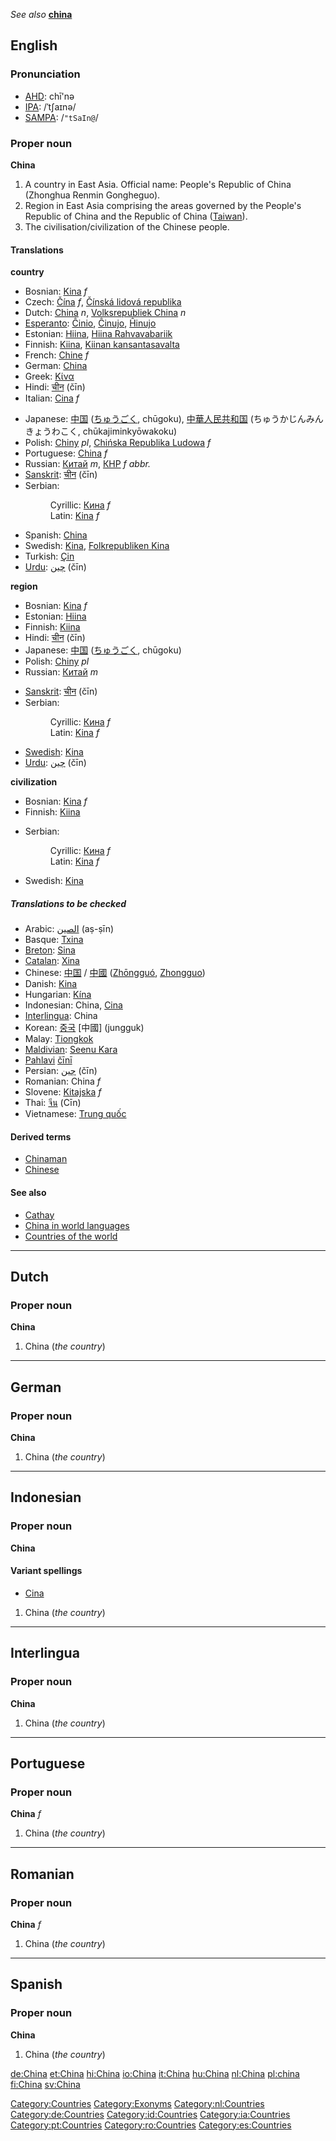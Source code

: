 {{wikipedia}}
''See also'' '''[[china]]'''

==English==
===Pronunciation===
*[[AHD]]: chī'nə
*[[IPA]]: /ˈtʃaɪnə/
*[[SAMPA]]: /<tt>"tSaIn@</tt>/

===Proper noun===
'''China'''<!--(Zhongguo): what is this?-->

#<!--DefA-->A country in East Asia. Official name: People's Republic of China (Zhonghua Renmin Gongheguo).
#<!--DefB--> Region in East Asia comprising the areas governed by the People's Republic of China and the Republic of China ([[Taiwan]]).
#<!--DefC--> The civilisation/civilization of the Chinese people.

====Translations====
<!--DefA-->'''country'''
{{top}}
*Bosnian: [[Kina]] ''f''
*Czech: [[Čína]] ''f'', [[Čínská lidová republika]]
*Dutch: [[China]] ''n'', [[Volksrepubliek China]] ''n''
*[[Esperanto]]: [[Ĉinio]], [[Ĉinujo]], [[Ĥinujo]]
*Estonian: [[Hiina]], [[Hiina Rahvavabariik]]
*Finnish: [[Kiina]], [[Kiinan kansantasavalta]]
*French: [[Chine]] ''f''
*German: [[China]]
*Greek: [[Κίνα]]
*Hindi: [[चीन]] (čīn)
*Italian: [[Cina]] ''f''
{{mid}}
*Japanese: [[中国]] ([[ちゅうごく]], chūgoku), [[中華人民共和国]] (ちゅうかじんみんきょうわこく, chūkajiminkyōwakoku)
*Polish: [[Chiny]] ''pl'', [[Chińska Republika Ludowa]] ''f''
*Portuguese: [[China]] ''f''
*Russian: [[Китай]] ''m'', [[КНР]] ''f'' ''abbr.''
*[[Sanskrit]]: [[चीन]] (čīn)
*Serbian:
*:Cyrillic: [[Кина]] ''f''
*:Latin: [[Kina]] ''f''
*Spanish: [[China]]
*Swedish: [[Kina]], [[Folkrepubliken Kina]]
*Turkish: [[Çin]]
*[[Urdu]]: [[چين]] (čīn)

{{bottom}}

<!--DefB-->'''region'''
{{top}}
*Bosnian: [[Kina]] ''f''
*Estonian: [[Hiina]]
*Finnish: [[Kiina]]
*Hindi: [[चीन]] (čīn)
*Japanese: [[中国]] ([[ちゅうごく]], chūgoku)
*Polish: [[Chiny]] ''pl''
*Russian: [[Китай]] ''m''
{{mid}}
*[[Sanskrit]]: [[चीन]] (čīn)
*Serbian:
*:Cyrillic: [[Кина]] ''f''
*:Latin: [[Kina]] ''f''
*[[Swedish]]: [[Kina]]
*[[Urdu]]: [[چين]] (čīn)
{{bottom}}

<!--DefC-->'''civilization'''
{{top}}
*Bosnian: [[Kina]] ''f''
*Finnish: [[Kiina]]
{{mid}}
*Serbian:
*:Cyrillic: [[Кина]] ''f''
*:Latin: [[Kina]] ''f''
*Swedish: [[Kina]]
{{bottom}}

=====Translations to be checked=====
{{checktrans}}
*Arabic: [[الصين]] (aṣ-ṣīn)
*Basque: [[Txina]]
*[[Breton]]: [[Sina]]
*[[Catalan]]: [[Xina]]
*Chinese: [[中国]] / [[中國]] ([[Zhōngguó]], [[Zhongguo]])
*Danish: [[Kina]]
*Hungarian: [[Kína]]
*Indonesian: China, [[Cina]]
*[[Interlingua]]: China
*Korean: [[중국]] [中國] (jungguk)
*Malay: [[Tiongkok]]
*[[Maldivian]]: [[Seenu Kara]]
*[[Pahlavi]] [[čīnī]]
*Persian: [[چين]] (čīn)
*Romanian: China ''f''
*Slovene: [[Kitajska]] ''f''
*Thai: [[จีน]] (Cīn)
*Vietnamese: [[Trung quốc]]

====Derived terms====
*[[Chinaman]]<!--Chinese man; now offensive-->
*[[Chinese]]

====See also====
*[[Cathay]]
*[[w:China in world languages|China in world languages]]
*[[Countries of the world]]

----

==Dutch==
===Proper noun===
'''China'''

#<!--DefA-->China (''the country'')

----
==German==
===Proper noun===
'''China'''

#<!--DefA-->China (''the country'')

----
==Indonesian==
===Proper noun===
'''China'''

====Variant spellings====
*[[Cina#Indonesian|Cina]]

#<!--DefA-->China (''the country'')

----
==Interlingua==
===Proper noun===
'''China'''

#<!--DefA-->China (''the country'')

----
==Portuguese==
===Proper noun===
'''China''' ''f''

#<!--DefA-->China (''the country'')

----
==Romanian==
===Proper noun===
'''China''' ''f''

#<!--DefA-->China (''the country'')

----
==Spanish==
===Proper noun===
'''China'''

#<!--DefA-->China (''the country'')

[[Category:Countries]]
[[Category:Exonyms]]
[[Category:nl:Countries]]
[[Category:de:Countries]]
[[Category:id:Countries]]
[[Category:ia:Countries]]
[[Category:pt:Countries]]
[[Category:ro:Countries]]
[[Category:es:Countries]]

[[de:China]]
[[et:China]]
[[hi:China]]
[[io:China]]
[[it:China]]
[[hu:China]]
[[nl:China]]
[[pl:china]]
[[fi:China]]
[[sv:China]]